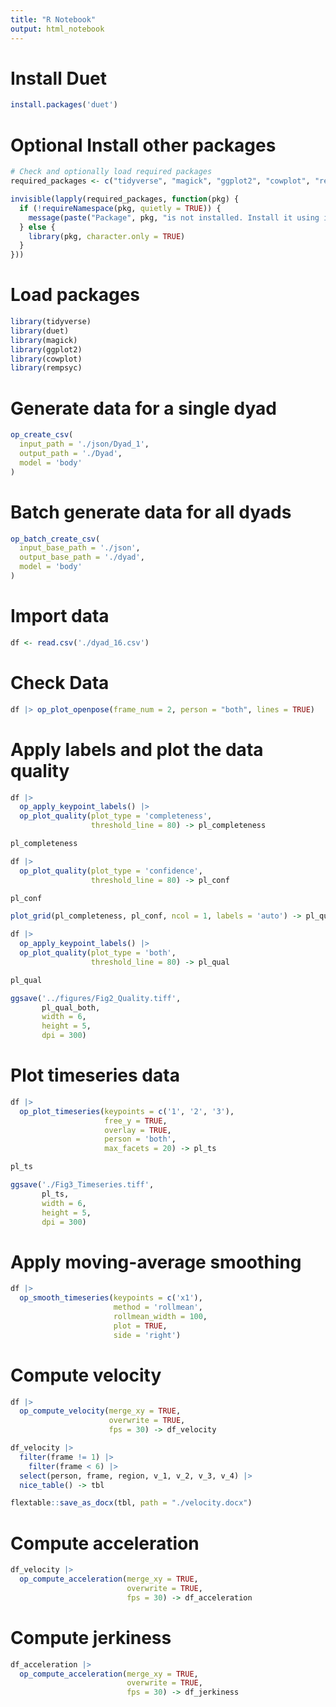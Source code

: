 ```yaml
---
title: "R Notebook"
output: html_notebook
---
```


# Install Duet

```r
install.packages('duet')
```

# Optional Install other packages 

```r
# Check and optionally load required packages
required_packages <- c("tidyverse", "magick", "ggplot2", "cowplot", "rempsyc")

invisible(lapply(required_packages, function(pkg) {
  if (!requireNamespace(pkg, quietly = TRUE)) {
    message(paste("Package", pkg, "is not installed. Install it using install.packages('", pkg, "')", sep = ""))
  } else {
    library(pkg, character.only = TRUE)
  }
}))
```

# Load packages

```r
library(tidyverse)
library(duet)
library(magick)
library(ggplot2)
library(cowplot)
library(rempsyc)
```

# Generate data for a single dyad

```r
op_create_csv(
  input_path = './json/Dyad_1',
  output_path = './Dyad',
  model = 'body'
)
```

# Batch generate data for all dyads

```r
op_batch_create_csv(
  input_base_path = './json',
  output_base_path = './dyad',
  model = 'body'
)
```

# Import data

```r
df <- read.csv('./dyad_16.csv')
```

# Check Data

```r
df |> op_plot_openpose(frame_num = 2, person = "both", lines = TRUE)
```

# Apply labels and plot the data quality

```r
df |> 
  op_apply_keypoint_labels() |> 
  op_plot_quality(plot_type = 'completeness', 
                  threshold_line = 80) -> pl_completeness

pl_completeness

df |> 
  op_plot_quality(plot_type = 'confidence', 
                  threshold_line = 80) -> pl_conf

pl_conf

plot_grid(pl_completeness, pl_conf, ncol = 1, labels = 'auto') -> pl_qual_both

df |> 
  op_apply_keypoint_labels() |> 
  op_plot_quality(plot_type = 'both', 
                  threshold_line = 80) -> pl_qual

pl_qual

ggsave('../figures/Fig2_Quality.tiff', 
       pl_qual_both, 
       width = 6, 
       height = 5,
       dpi = 300)
```

# Plot timeseries data

```r
df |> 
  op_plot_timeseries(keypoints = c('1', '2', '3'),
                     free_y = TRUE,
                     overlay = TRUE,
                     person = 'both',
                     max_facets = 20) -> pl_ts

pl_ts

ggsave('./Fig3_Timeseries.tiff', 
       pl_ts, 
       width = 6, 
       height = 5,
       dpi = 300)
```

# Apply moving-average smoothing

```r
df |> 
  op_smooth_timeseries(keypoints = c('x1'),
                       method = 'rollmean',
                       rollmean_width = 100,
                       plot = TRUE,
                       side = 'right')
```

# Compute velocity

```r
df |> 
  op_compute_velocity(merge_xy = TRUE,
                      overwrite = TRUE,
                      fps = 30) -> df_velocity

df_velocity |> 
  filter(frame != 1) |> 
    filter(frame < 6) |> 
  select(person, frame, region, v_1, v_2, v_3, v_4) |>
  nice_table() -> tbl

flextable::save_as_docx(tbl, path = "./velocity.docx")
```

# Compute acceleration

```r
df_velocity |> 
  op_compute_acceleration(merge_xy = TRUE,
                          overwrite = TRUE,
                          fps = 30) -> df_acceleration
```

# Compute jerkiness

```r
df_acceleration |> 
  op_compute_acceleration(merge_xy = TRUE,
                          overwrite = TRUE,
                          fps = 30) -> df_jerkiness
```

